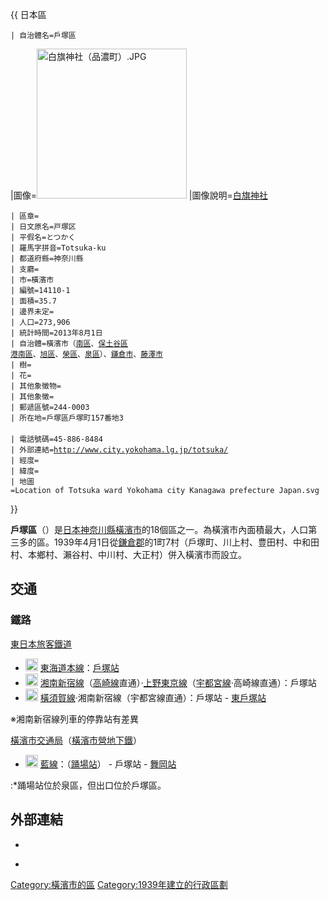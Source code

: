 {{ 日本區
 | 自治體名=戶塚區
|圖像=[[File:白旗神社（品濃町）.JPG|240px]]
|圖像說明=[[白旗神社|白旗神社]]{{Infobox mapframe|frame-width=230|zoom=11}}
 | 區章=
 | 日文原名=戸塚区
 | 平假名=とつかく
 | 羅馬字拼音=Totsuka-ku
 | 都道府縣=神奈川縣
 | 支廳=
 | 市=橫濱市
 | 編號=14110-1
 | 面積=35.7
 | 邊界未定=
 | 人口=273,906
 | 統計時間=2013年8月1日
 | 自治體=橫濱市（[[南區_(橫濱市)|南區]]、[[保土谷區|保土谷區]]<br/>[[港南區_(日本)|港南區]]、[[旭區_(橫濱市)|旭區]]、[[榮區|榮區]]、[[泉區_(橫濱市)|泉區]]）、[[鎌倉市|鎌倉市]]、[[藤澤市|藤澤市]]
 | 樹=
 | 花=
 | 其他象徵物=
 | 其他象徵=
 | 郵遞區號=244-0003
 | 所在地=戶塚區戶塚町157番地3<Br />{{coord|35|23|47|N|139|31|57|E|region:JP|display=inline}}
 | 電話號碼=45-886-8484
 | 外部連結=http://www.city.yokohama.lg.jp/totsuka/
 | 經度=
 | 緯度=
 | 地圖=Location of Totsuka ward Yokohama city Kanagawa prefecture Japan.svg
}}

'''戶塚區'''（{{jpn|j=戸塚区|hg=とつかく|rm=Totsuka ku|f=y}}）是[[日本|日本]][[神奈川縣|神奈川縣]][[橫濱市|橫濱市]]的18個區之一。為橫濱市內面積最大，人口第三多的區。1939年4月1日從[[鎌倉郡|鎌倉郡]]的1町7村（戶塚町、川上村、豊田村、中和田村、本鄉村、瀨谷村、中川村、大正村）併入橫濱市而設立。

== 交通 ==
=== 鐵路 ===
; [[東日本旅客鐵道|東日本旅客鐵道]]
* [[File:JR_JT_line_symbol.svg|20px]] [[東海道本線|東海道本線]]：[[戶塚站|戶塚站]]
* [[File:JR_JS_line_symbol.svg|20px]] [[湘南新宿線|湘南新宿線]]（[[高崎線|高崎線]]直通）·[[上野東京線|上野東京線]]（[[宇都宮線|宇都宮線]]·高崎線直通）：戶塚站
* [[File:JR_JO_line_symbol.svg|20px]] [[橫須賀線|橫須賀線]]·湘南新宿線（宇都宮線直通）：戶塚站 - [[東戶塚站|東戶塚站]]
※湘南新宿線列車的停靠站有差異
; [[橫濱市交通局|橫濱市交通局]]（[[橫濱市營地下鐵|橫濱市營地下鐵]]）
* [[File:Yokohama_Municipal_Subway_Blue_Line_symbol.svg|20px]] [[橫濱市營地下鐵藍線|藍線]]：（[[踊場站|踊場站]]） - 戶塚站 - [[舞岡站|舞岡站]]
:*踊場站位於泉區，但出口位於戶塚區。

==外部連結==
{{commonscat|Totsuka-ku, Yokohama}}
*{{osmrelation-inline|2689457}}
* {{Ja}} {{official website}}
{{神奈川縣}}
{{DEFAULTSORT:Totsuka}}
{{Authority control}}

[[Category:橫濱市的區|Category:橫濱市的區]]
[[Category:1939年建立的行政區劃|Category:1939年建立的行政區劃]]